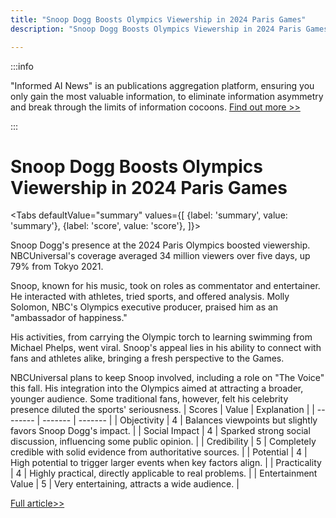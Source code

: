 ```yaml
---
title: "Snoop Dogg Boosts Olympics Viewership in 2024 Paris Games"
description: "Snoop Dogg Boosts Olympics Viewership in 2024 Paris Games"

---
```



:::info

"Informed AI News" is an publications aggregation platform, ensuring you only gain the most valuable information, to eliminate information asymmetry and break through the limits of information cocoons.  [Find out more >>](/)

:::

# Snoop Dogg Boosts Olympics Viewership in 2024 Paris Games


<Tabs
	defaultValue="summary"
	values={[
	{label: 'summary', value: 'summary'},
	{label: 'score', value: 'score'},
]}>
<TabItem value="summary">


Snoop Dogg's presence at the 2024 Paris Olympics boosted viewership. NBCUniversal's coverage averaged 34 million viewers over five days, up 79% from Tokyo 2021.

Snoop, known for his music, took on roles as commentator and entertainer. He interacted with athletes, tried sports, and offered analysis. Molly Solomon, NBC's Olympics executive producer, praised him as an "ambassador of happiness."

His activities, from carrying the Olympic torch to learning swimming from Michael Phelps, went viral. Snoop's appeal lies in his ability to connect with fans and athletes alike, bringing a fresh perspective to the Games.

NBCUniversal plans to keep Snoop involved, including a role on "The Voice" this fall. His integration into the Olympics aimed at attracting a broader, younger audience. Some traditional fans, however, felt his celebrity presence diluted the sports' seriousness.
</TabItem>
<TabItem value="score">
	| Scores     | Value   | Explanation |
	| -------- | ------- | ------- |
	| Objectivity  | 4    | Balances viewpoints but slightly favors Snoop Dogg's impact.    |
	| Social Impact | 4     | Sparked strong social discussion, influencing some public opinion.    |
	| Credibility    | 5    | Completely credible with solid evidence from authoritative sources.    |
	| Potential    | 4    | High potential to trigger larger events when key factors align.    |
	| Practicality    | 4    | Highly practical, directly applicable to real problems.    |
	| Entertainment Value    | 5    | Very entertaining, attracts a wide audience.    |
</TabItem>
</Tabs>

[Full article>>](https://www.cnbc.com/2024/08/03/paris-summer-olympics-snoop-dogg.html)
